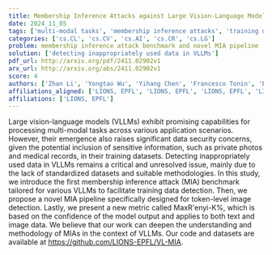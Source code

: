 ```yaml
---
title: Membership Inference Attacks against Large Vision-Language Models
date: 2024_11_05
tags: ['multi-modal tasks', 'membership inference attacks', 'training data detection', 'vision-language models', 'data security', "MaxR'enyi-K% metric", 'token-level image detection']
categories: ['cs.CL', 'cs.CV', 'cs.AI', 'cs.CR', 'cs.LG']
problem: membership inference attack benchmark and novel MIA pipeline
solution: ['detecting inappropriately used data in VLLMs']
pdf_url: http://arxiv.org/pdf/2411.02902v1
arx_url: http://arxiv.org/abs/2411.02902v1
score: 4
authors: ['Zhan Li', 'Yongtao Wu', 'Yihang Chen', 'Francesco Tonin', 'Elias Abad Rocamora', 'Volkan Cevher']
affiliations_aligned: ['LIONS, EPFL', 'LIONS, EPFL', 'LIONS, EPFL', 'LIONS, EPFL', 'LIONS, EPFL', 'LIONS, EPFL']
affiliations: ['LIONS, EPFL']
---
```



Large vision-language models (VLLMs) exhibit promising capabilities for
processing multi-modal tasks across various application scenarios. However,
their emergence also raises significant data security concerns, given the
potential inclusion of sensitive information, such as private photos and
medical records, in their training datasets. Detecting inappropriately used
data in VLLMs remains a critical and unresolved issue, mainly due to the lack
of standardized datasets and suitable methodologies. In this study, we
introduce the first membership inference attack (MIA) benchmark tailored for
various VLLMs to facilitate training data detection. Then, we propose a novel
MIA pipeline specifically designed for token-level image detection. Lastly, we
present a new metric called MaxR\'enyi-K%, which is based on the confidence of
the model output and applies to both text and image data. We believe that our
work can deepen the understanding and methodology of MIAs in the context of
VLLMs. Our code and datasets are available at
https://github.com/LIONS-EPFL/VL-MIA.